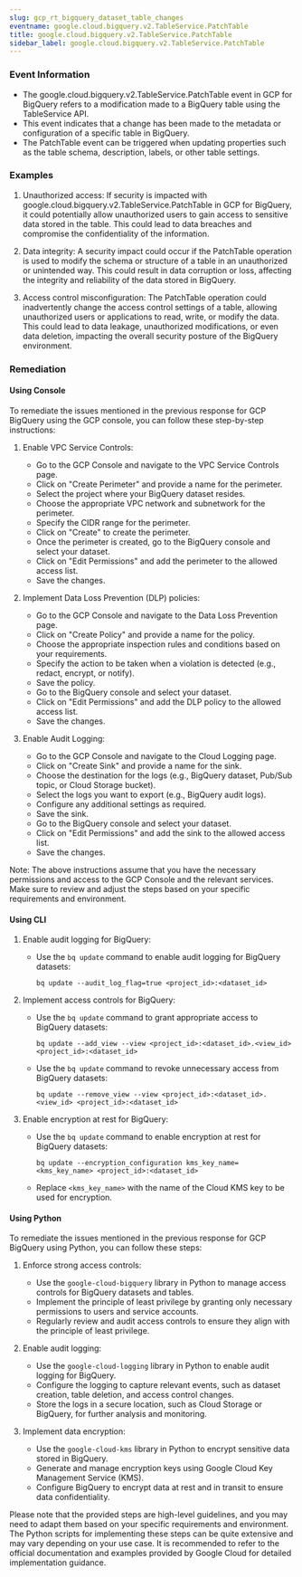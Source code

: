 ```yaml
--- 
slug: gcp_rt_bigquery_dataset_table_changes
eventname: google.cloud.bigquery.v2.TableService.PatchTable
title: google.cloud.bigquery.v2.TableService.PatchTable
sidebar_label: google.cloud.bigquery.v2.TableService.PatchTable
---
```

                       
### Event Information

- The google.cloud.bigquery.v2.TableService.PatchTable event in GCP for BigQuery refers to a modification made to a BigQuery table using the TableService API.
- This event indicates that a change has been made to the metadata or configuration of a specific table in BigQuery.
- The PatchTable event can be triggered when updating properties such as the table schema, description, labels, or other table settings.


### Examples

1. Unauthorized access: If security is impacted with google.cloud.bigquery.v2.TableService.PatchTable in GCP for BigQuery, it could potentially allow unauthorized users to gain access to sensitive data stored in the table. This could lead to data breaches and compromise the confidentiality of the information.

2. Data integrity: A security impact could occur if the PatchTable operation is used to modify the schema or structure of a table in an unauthorized or unintended way. This could result in data corruption or loss, affecting the integrity and reliability of the data stored in BigQuery.

3. Access control misconfiguration: The PatchTable operation could inadvertently change the access control settings of a table, allowing unauthorized users or applications to read, write, or modify the data. This could lead to data leakage, unauthorized modifications, or even data deletion, impacting the overall security posture of the BigQuery environment.

### Remediation

#### Using Console

To remediate the issues mentioned in the previous response for GCP BigQuery using the GCP console, you can follow these step-by-step instructions:

1. Enable VPC Service Controls:
   - Go to the GCP Console and navigate to the VPC Service Controls page.
   - Click on "Create Perimeter" and provide a name for the perimeter.
   - Select the project where your BigQuery dataset resides.
   - Choose the appropriate VPC network and subnetwork for the perimeter.
   - Specify the CIDR range for the perimeter.
   - Click on "Create" to create the perimeter.
   - Once the perimeter is created, go to the BigQuery console and select your dataset.
   - Click on "Edit Permissions" and add the perimeter to the allowed access list.
   - Save the changes.

2. Implement Data Loss Prevention (DLP) policies:
   - Go to the GCP Console and navigate to the Data Loss Prevention page.
   - Click on "Create Policy" and provide a name for the policy.
   - Choose the appropriate inspection rules and conditions based on your requirements.
   - Specify the action to be taken when a violation is detected (e.g., redact, encrypt, or notify).
   - Save the policy.
   - Go to the BigQuery console and select your dataset.
   - Click on "Edit Permissions" and add the DLP policy to the allowed access list.
   - Save the changes.

3. Enable Audit Logging:
   - Go to the GCP Console and navigate to the Cloud Logging page.
   - Click on "Create Sink" and provide a name for the sink.
   - Choose the destination for the logs (e.g., BigQuery dataset, Pub/Sub topic, or Cloud Storage bucket).
   - Select the logs you want to export (e.g., BigQuery audit logs).
   - Configure any additional settings as required.
   - Save the sink.
   - Go to the BigQuery console and select your dataset.
   - Click on "Edit Permissions" and add the sink to the allowed access list.
   - Save the changes.

Note: The above instructions assume that you have the necessary permissions and access to the GCP Console and the relevant services. Make sure to review and adjust the steps based on your specific requirements and environment.

#### Using CLI

1. Enable audit logging for BigQuery: 
   - Use the `bq update` command to enable audit logging for BigQuery datasets: 
     ```
     bq update --audit_log_flag=true <project_id>:<dataset_id>
     ```

2. Implement access controls for BigQuery:
   - Use the `bq update` command to grant appropriate access to BigQuery datasets:
     ```
     bq update --add_view --view <project_id>:<dataset_id>.<view_id> <project_id>:<dataset_id>
     ```
   - Use the `bq update` command to revoke unnecessary access from BigQuery datasets:
     ```
     bq update --remove_view --view <project_id>:<dataset_id>.<view_id> <project_id>:<dataset_id>
     ```

3. Enable encryption at rest for BigQuery:
   - Use the `bq update` command to enable encryption at rest for BigQuery datasets:
     ```
     bq update --encryption_configuration kms_key_name=<kms_key_name> <project_id>:<dataset_id>
     ```
   - Replace `<kms_key_name>` with the name of the Cloud KMS key to be used for encryption.

#### Using Python

To remediate the issues mentioned in the previous response for GCP BigQuery using Python, you can follow these steps:

1. Enforce strong access controls:
   - Use the `google-cloud-bigquery` library in Python to manage access controls for BigQuery datasets and tables.
   - Implement the principle of least privilege by granting only necessary permissions to users and service accounts.
   - Regularly review and audit access controls to ensure they align with the principle of least privilege.

2. Enable audit logging:
   - Use the `google-cloud-logging` library in Python to enable audit logging for BigQuery.
   - Configure the logging to capture relevant events, such as dataset creation, table deletion, and access control changes.
   - Store the logs in a secure location, such as Cloud Storage or BigQuery, for further analysis and monitoring.

3. Implement data encryption:
   - Use the `google-cloud-kms` library in Python to encrypt sensitive data stored in BigQuery.
   - Generate and manage encryption keys using Google Cloud Key Management Service (KMS).
   - Configure BigQuery to encrypt data at rest and in transit to ensure data confidentiality.

Please note that the provided steps are high-level guidelines, and you may need to adapt them based on your specific requirements and environment. The Python scripts for implementing these steps can be quite extensive and may vary depending on your use case. It is recommended to refer to the official documentation and examples provided by Google Cloud for detailed implementation guidance.


 